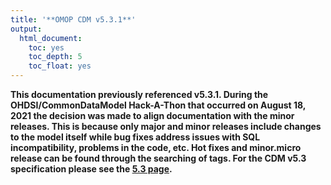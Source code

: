 ```yaml
---
title: '**OMOP CDM v5.3.1**'
output:
  html_document:
    toc: yes
    toc_depth: 5
    toc_float: yes
---
```


**This documentation previously referenced v5.3.1.  During the OHDSI/CommonDataModel Hack-A-Thon that occurred on August 18, 2021 the decision was made to align documentation with the minor releases. This is because only major and minor releases include changes to the model itself while bug fixes address issues with SQL incompatibility, problems in the code, etc. Hot fixes and minor.micro release can be found through the searching of tags. For the CDM v5.3 specification please see the [5.3 page](https://ohdsi.github.io/CommonDataModel/cdm53.html).**

